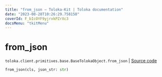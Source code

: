 ```yaml
---
title: "from_json — Toloka-Kit | Toloka documentation"
date: "2023-08-28T10:26:29.758158"
coverId: F_bIcOYF9yjrxkPZrXc3
docsMenu: "tkitMenu"
---
```


# from_json

`toloka.client.primitives.base.BaseTolokaObject.from_json` | [Source code](https://github.com/Toloka/toloka-kit/blob/v1.2.1/src/client/primitives/base.py#L338)

```python
from_json(cls, json_str: str)
```